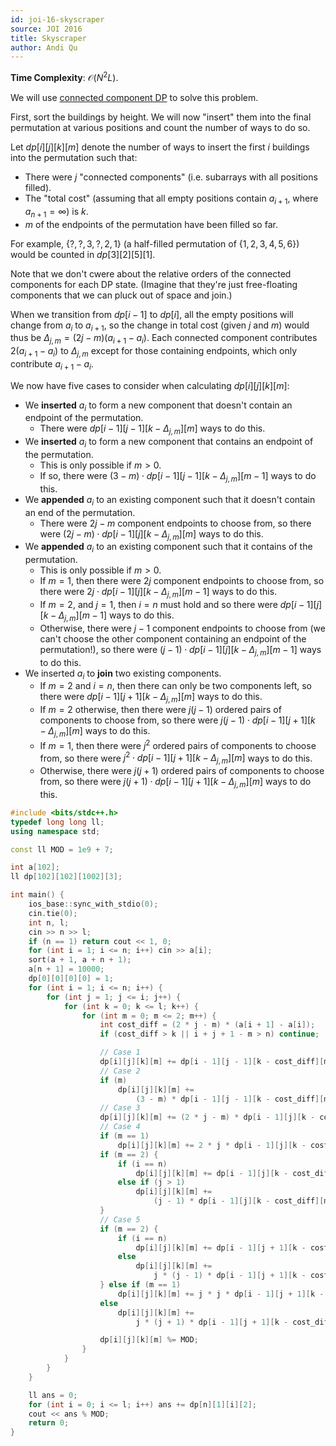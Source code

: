 ```yaml
---
id: joi-16-skyscraper
source: JOI 2016
title: Skyscraper
author: Andi Qu
---
```


**Time Complexity**: $\mathcal O(N^2L)$.

We will use [connected component DP](https://codeforces.com/blog/entry/47764) to
solve this problem.

First, sort the buildings by height. We will now "insert" them into the final
permutation at various positions and count the number of ways to do so.

Let $dp[i][j][k][m]$ denote the number of ways to insert the first $i$ buildings
into the permutation such that:

- There were $j$ "connected components" (i.e. subarrays with all positions
  filled).
- The "total cost" (assuming that all empty positions contain $a_{i + 1}$, where
  $a_{n + 1} = \infty$) is $k$.
- $m$ of the endpoints of the permutation have been filled so far.

For example, $\{?, ?, 3, ?, 2, 1\}$ (a half-filled permutation of
$\{1, 2, 3, 4, 5, 6\}$) would be counted in $dp[3][2][5][1]$.

Note that we don't cwere about the relative orders of the connected components
for each DP state. (Imagine that they're just free-floating components that we
can pluck out of space and join.)

When we transition from $dp[i - 1]$ to $dp[i]$, all the empty positions will
change from $a_i$ to $a_{i + 1}$, so the change in total cost (given $j$ and
$m$) would thus be $\Delta_{j, m} = (2j - m)(a_{i + 1} - a_i)$. Each connected
component contributes $2(a_{i + 1} - a_i)$ to $\Delta_{j, m}$ except for those
containing endpoints, which only contribute $a_{i + 1} - a_i$.

We now have five cases to consider when calculating $dp[i][j][k][m]$:

- We **inserted** $a_i$ to form a new component that doesn't contain an endpoint
  of the permutation.
  - There were $dp[i - 1][j - 1][k - \Delta_{j, m}][m]$ ways to do this.
- We **inserted** $a_i$ to form a new component that contains an endpoint of the
  permutation.
  - This is only possible if $m > 0$.
  - If so, there were $(3 - m) \cdot dp[i - 1][j - 1][k - \Delta_{j, m}][m - 1]$
    ways to do this.
- We **appended** $a_i$ to an existing component such that it doesn't contain an
  end of the permutation.
  - There were $2j - m$ component endpoints to choose from, so there were
    $(2j - m) \cdot dp[i - 1][j][k - \Delta_{j, m}][m]$ ways to do this.
- We **appended** $a_i$ to an existing component such that it contains of the
  permutation.
  - This is only possible if $m > 0$.
  - If $m = 1$, then there were $2j$ component endpoints to choose from, so
    there were $2j \cdot dp[i - 1][j][k - \Delta_{j, m}][m - 1]$ ways to do
    this.
  - If $m = 2$, and $j = 1$, then $i = n$ must hold and so there were
    $dp[i - 1][j][k - \Delta_{j, m}][m - 1]$ ways to do this.
  - Otherwise, there were $j - 1$ component endpoints to choose from (we can't
    choose the other component containing an endpoint of the permutation!), so
    there were $(j - 1) \cdot dp[i - 1][j][k - \Delta_{j, m}][m - 1]$ ways to do
    this.
- We inserted $a_i$ to **join** two existing components.
  - If $m = 2$ and $i = n$, then there can only be two components left, so there
    were $dp[i - 1][j + 1][k - \Delta_{j, m}][m]$ ways to do this.
  - If $m = 2$ otherwise, then there were $j(j - 1)$ ordered pairs of components
    to choose from, so there were
    $j(j - 1) \cdot dp[i - 1][j + 1][k - \Delta_{j, m}][m]$ ways to do this.
  - If $m = 1$, then there were $j^2$ ordered pairs of components to choose
    from, so there were $j^2 \cdot dp[i - 1][j + 1][k - \Delta_{j, m}][m]$ ways
    to do this.
  - Otherwise, there were $j(j + 1)$ ordered pairs of components to choose from,
    so there were $j(j + 1) \cdot dp[i - 1][j + 1][k - \Delta_{j, m}][m]$ ways
    to do this.

```cpp
#include <bits/stdc++.h>
typedef long long ll;
using namespace std;

const ll MOD = 1e9 + 7;

int a[102];
ll dp[102][102][1002][3];

int main() {
	ios_base::sync_with_stdio(0);
	cin.tie(0);
	int n, l;
	cin >> n >> l;
	if (n == 1) return cout << 1, 0;
	for (int i = 1; i <= n; i++) cin >> a[i];
	sort(a + 1, a + n + 1);
	a[n + 1] = 10000;
	dp[0][0][0][0] = 1;
	for (int i = 1; i <= n; i++) {
		for (int j = 1; j <= i; j++) {
			for (int k = 0; k <= l; k++) {
				for (int m = 0; m <= 2; m++) {
					int cost_diff = (2 * j - m) * (a[i + 1] - a[i]);
					if (cost_diff > k || i + j + 1 - m > n) continue;

					// Case 1
					dp[i][j][k][m] += dp[i - 1][j - 1][k - cost_diff][m];
					// Case 2
					if (m)
						dp[i][j][k][m] +=
						    (3 - m) * dp[i - 1][j - 1][k - cost_diff][m - 1];
					// Case 3
					dp[i][j][k][m] += (2 * j - m) * dp[i - 1][j][k - cost_diff][m];
					// Case 4
					if (m == 1)
						dp[i][j][k][m] += 2 * j * dp[i - 1][j][k - cost_diff][m - 1];
					if (m == 2) {
						if (i == n)
							dp[i][j][k][m] += dp[i - 1][j][k - cost_diff][m - 1];
						else if (j > 1)
							dp[i][j][k][m] +=
							    (j - 1) * dp[i - 1][j][k - cost_diff][m - 1];
					}
					// Case 5
					if (m == 2) {
						if (i == n)
							dp[i][j][k][m] += dp[i - 1][j + 1][k - cost_diff][m];
						else
							dp[i][j][k][m] +=
							    j * (j - 1) * dp[i - 1][j + 1][k - cost_diff][m];
					} else if (m == 1)
						dp[i][j][k][m] += j * j * dp[i - 1][j + 1][k - cost_diff][m];
					else
						dp[i][j][k][m] +=
						    j * (j + 1) * dp[i - 1][j + 1][k - cost_diff][m];

					dp[i][j][k][m] %= MOD;
				}
			}
		}
	}

	ll ans = 0;
	for (int i = 0; i <= l; i++) ans += dp[n][1][i][2];
	cout << ans % MOD;
	return 0;
}
```
